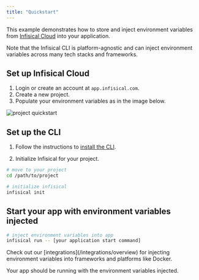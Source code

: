 ```yaml
---
title: "Quickstart"
---
```


This example demonstrates how to store and inject environment variables from [Infisical Cloud](https://app.infisical.com) into your application.

Note that the Infisical CLI is platform-agnostic and can inject environment variables across many tech stacks and frameworks.

## Set up Infisical Cloud

1. Login or create an account at `app.infisical.com`.
2. Create a new project.
3. Populate your environment variables as in the image below.

![project quickstart](../images/project-quickstart.png)

## Set up the CLI

1. Follow the instructions to [install the CLI](/cli/overview).

2. Initialize Infisical for your project.

```bash
# move to your project
cd /path/to/project

# initialize infisical
infisical init
```

## Start your app with environment variables injected

```bash
# inject environment variables into app
infisical run -- [your application start command]
```

<Info>
  Check out our [integrations](/integrations/overview) for injecting environment
  variables into frameworks and platforms like Docker.
</Info>

Your app should be running with the environment variables injected.
